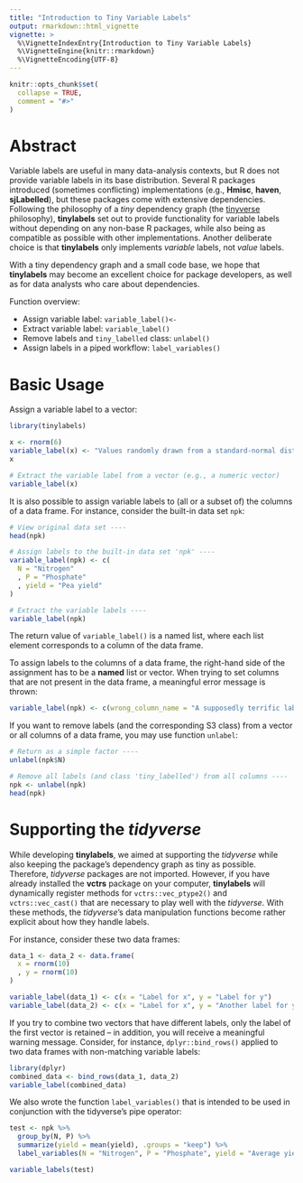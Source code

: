 ```yaml
---
title: "Introduction to Tiny Variable Labels"
output: rmarkdown::html_vignette
vignette: >
  %\VignetteIndexEntry{Introduction to Tiny Variable Labels}
  %\VignetteEngine{knitr::rmarkdown}
  %\VignetteEncoding{UTF-8}
---
```


```r
knitr::opts_chunk$set(
  collapse = TRUE,
  comment = "#>"
)
```

# Abstract

Variable labels are useful in many data-analysis contexts, but R does not provide
variable labels in its base distribution. Several R packages introduced (sometimes conflicting)
implementations (e.g., **Hmisc**, **haven**, **sjLabelled**), but these packages come with extensive
dependencies.
Following the philosophy of a *tiny* dependency graph (the [tinyverse](http://www.tinyverse.org) philosophy),
**tinylabels** set out to provide functionality for variable labels without depending
on any non-base R packages, while also being as compatible as possible with other implementations.
Another deliberate choice is that **tinylabels** only implements *variable* labels, not *value* labels.

With a tiny dependency graph and a small code base, we hope that **tinylabels** may become an
excellent choice for package developers, as well as for data analysts who care about dependencies.

Function overview:

- Assign variable label: `variable_label()<-`
- Extract variable label: `variable_label()`
- Remove labels and `tiny_labelled` class: `unlabel()`
- Assign labels in a piped workflow: `label_variables()`

# Basic Usage

Assign a variable label to a vector:

```r
library(tinylabels)

x <- rnorm(6)
variable_label(x) <- "Values randomly drawn from a standard-normal distribution"
x
```
```r
# Extract the variable label from a vector (e.g., a numeric vector)
variable_label(x)
```


It is also possible to assign variable labels to (all or a subset of) the columns of a data frame.
For instance, consider the built-in data set `npk`:

```r
# View original data set ----
head(npk)
```

```r
# Assign labels to the built-in data set 'npk' ----
variable_label(npk) <- c(
  N = "Nitrogen"
  , P = "Phosphate"
  , yield = "Pea yield"
)

# Extract the variable labels ----
variable_label(npk)
```
The return value of `variable_label()` is a named list, where each list element corresponds to a column of the data frame.

To assign labels to the columns of a data frame, the right-hand side of the assignment has to be a **named** list or vector.
When trying to set columns that are not present in the data frame, a meaningful error  message is thrown:

```r
variable_label(npk) <- c(wrong_column_name = "A supposedly terrific label")
```

If you want to remove labels (and the corresponding S3 class) from a vector or all columns of a data frame, you may use function `unlabel`:

```r
# Return as a simple factor ----
unlabel(npk$N)

# Remove all labels (and class 'tiny_labelled') from all columns ----
npk <- unlabel(npk)
head(npk)
```



# Supporting the *tidyverse*

While developing **tinylabels**,
we aimed at supporting the *tidyverse* while also keeping the package's dependency graph as tiny as possible.
Therefore, *tidyverse* packages are not imported.
However, if you have already installed the **vctrs** package on your computer,
**tinylabels** will dynamically register methods for `vctrs::vec_ptype2()` and `vctrs::vec_cast()` that are necessary to play well with the *tidyverse*.
With these methods, the *tidyverse*'s data manipulation functions become rather explicit about how they handle labels.

For instance, consider these two data frames:

```r
data_1 <- data_2 <- data.frame(
  x = rnorm(10)
  , y = rnorm(10)
)

variable_label(data_1) <- c(x = "Label for x", y = "Label for y")
variable_label(data_2) <- c(x = "Label for x", y = "Another label for y")
```

If you try to combine two vectors that have different labels, only  the label of the first vector is retained --
in addition, you will receive a meaningful warning message.
Consider, for instance, `dplyr::bind_rows()` applied to two data frames with non-matching variable labels:

```r
library(dplyr)
combined_data <- bind_rows(data_1, data_2)
variable_label(combined_data)
```

We also wrote the function `label_variables()` that is intended to be used in conjunction with
the tidyverse's pipe operator:

```r
test <- npk %>%
  group_by(N, P) %>%
  summarize(yield = mean(yield), .groups = "keep") %>%
  label_variables(N = "Nitrogen", P = "Phosphate", yield = "Average yield")

variable_labels(test)
```

